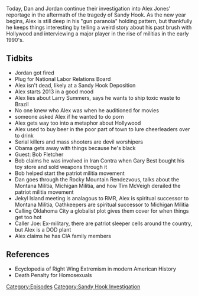 {{DEFAULTSORT:
    #_EPISODE_0276:January 1-2, 2013
}}{{Episode
    | title             = January 1-2, 2013
    | caption           = Listen to this episode on [https://knowledgefight.libsyn.com/knowledge-fight-january-1-2-2013 Libsyn] [https://open.spotify.com/episode/0WbBkZHyTuwj2oE6synUA4 Spotify]
    | episodeNumber     = 276
    | length            = 01:41:27
    | airDate           = March 15, 2019
    | coverageStartDate = January 1, 2013
    | coverageEndDate   = January 2, 2013
    | episodeType       = [[:Category:Sandy Hook Investigation|Sandy Hook Investigation]]
    | appearance        = [[Larry Summers]], [[Lant Pritchard]], [[Bob Fletcher]], [[Gary Best]], [[Pete Peters]], [[Stephen Atkins]], [[Louis Beam]], [[Larry Pratt]], [[John Trochmann]], [[Daryl Johnson]], [[Caller Joe]], [[Timothy McVeigh]], [[Obama]]
    | previousEpisode   = [[275: December 23-31, 2012]]
    | nextEpisode       = [[277: March 15, 2019]]
}}

{{Stub}}

Today, Dan and Jordan continue their investigation into Alex Jones' reportage in the aftermath of the tragedy of Sandy Hook. As the new year begins, Alex is still deep in his "gun paranoia" holding pattern, but thankfully he keeps things interesting by telling a weird story about his past brush with Hollywood and interviewing a major player in the rise of militias in the early 1990's.

==Tidbits==

*Jordan got fired
*Plug for National Labor Relations Board
*Alex isn't dead, likely at a Sandy Hook Deposition
*Alex starts 2013 in a good mood
*Alex lies about Larry Summers, says he wants to ship toxic waste to Brazil
*No one knew who Alex was when he auditioned for movies
*someone asked Alex if he wanted to do porn
*Alex gets way too into a metaphor about Hollywood
*Alex used to buy beer in the poor part of town to lure cheerleaders over to drink
*Serial killers and mass shooters are devil worshipers
*Obama gets away with things because he's black
*Guest: Bob Fletcher
*Bob claims he was involved in Iran Contra when Gary Best bought his toy store and sold weapons through it
*Bob helped start the patriot militia movement
*Dan goes through the Rocky Mountain Rendezvous, talks about the Montana Militia, Michigan Militia, and how Tim McVeigh derailed the patriot militia movement
*Jekyl Island meeting is analagous to RMR, Alex is spiritual successor to Montana Militia, Oathkeepers are spiritual successor to Michigan Militia
*Calling Oklahoma City a globalist plot gives them cover for when things get too hot
*Caller Joe: Ex-military, there are patriot sleeper cells around the country, but Alex is a DOD plant
*Alex claims he has CIA family members

==References==

*Ecyclopedia of Right Wing Extremism in modern American History
*Death Penalty for Homosexuals

[[Category:Episodes]]
[[Category:Sandy Hook Investigation]]
